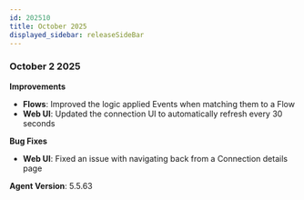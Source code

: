 ```yaml
---
id: 202510
title: October 2025
displayed_sidebar: releaseSideBar
---
```

### October 2 2025

**Improvements**
- **Flows**: Improved the logic applied Events when matching them to a Flow
- **Web UI**: Updated the connection UI to automatically refresh every 30 seconds

**Bug Fixes**
- **Web UI**: Fixed an issue with navigating back from a Connection details page

**Agent Version**: 5.5.63
